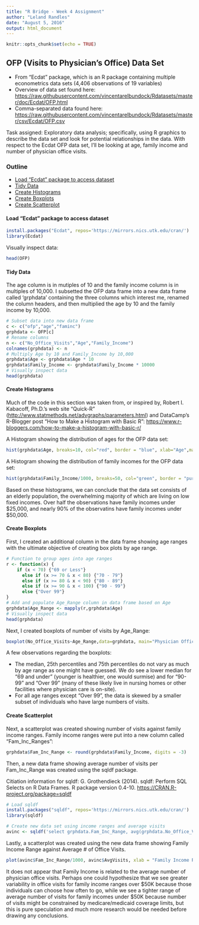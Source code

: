 ---
title: "R Bridge - Week 4 Assignment"
author: "Leland Randles"
date: "August 5, 2016"
output: html_document
---

```{r setup, include=FALSE}
knitr::opts_chunk$set(echo = TRUE)
```

## OFP (Visits to Physician's Office) Data Set

* From "Ecdat" package, which is an R package containing multiple econometrics data sets (4,406 observations of 19 variables)
* Overview of data set found here:  <https://raw.githubusercontent.com/vincentarelbundock/Rdatasets/master/doc/Ecdat/OFP.html>
* Comma-separated data found here:  <https://raw.githubusercontent.com/vincentarelbundock/Rdatasets/master/csv/Ecdat/OFP.csv>

Task assigned:  Exploratory data analysis; specifically, using R graphics to describe the data set and look for potential relationships in the data.  With respect to the Ecdat OFP data set, I'll be looking at age, family income and number of physician office visits. 

### Outline

* [Load "Ecdat" package to access dataset](#Step 1)
* [Tidy Data](#Step 2)
* [Create Histograms](#Step 3)
* [Create Boxplots](#Step 4)
* [Create Scatterplot](#Step 5)

#### Load "Ecdat" package to access dataset

```{r results='hide', message=FALSE, warning=FALSE}
install.packages("Ecdat", repos='https://mirrors.nics.utk.edu/cran/')
library(Ecdat)
```

Visually inspect data:
```{r}
head(OFP)
```


#### Tidy Data

The age column is in mutiples of 10 and the family income column is in multiples of 10,000.  I subsetted the OFP data frame into a new data frame called 'grphdata' containing the three columns which interest me, renamed the column headers, and then multiplied the age by 10 and the family income by 10,000.

```{r}
# Subset data into new data frame
c <- c("ofp","age","faminc")
grphdata <- OFP[c]
# Rename columns
n <- c("No_Office_Visits","Age","Family_Income")
colnames(grphdata) <- n
# Multiply Age by 10 and Family_Income by 10,000 
grphdata$Age <- grphdata$Age * 10
grphdata$Family_Income <- grphdata$Family_Income * 10000
# Visually inspect data
head(grphdata)
```


#### Create Histograms

Much of the code in this section was taken from, or inspired by, Robert I. Kabacoff, Ph.D.'s web site "Quick-R" (<http://www.statmethods.net/advgraphs/parameters.html>) and DataCamp's R-Blogger post "How to Make a Histogram with Basic R": <https://www.r-bloggers.com/how-to-make-a-histogram-with-basic-r/>

A Histogram showing the distribution of ages for the OFP data set:

```{r}
hist(grphdata$Age, breaks=10, col="red", border = "blue", xlab="Age",main="Age Distribution for OFP Data Set") 
```

A Histogram showing the distribution of family incomes for the OFP data set:

```{r}
hist(grphdata$Family_Income/1000, breaks=50, col="green", border = "purple", xlab="Family Income (in Thousands)",main="Family Income Distribution for OFP Data Set", xlim = c(1,175))
```

Based on these histograms, we can conclude that the data set consists of an elderly population, the overwhelming majority of which are living on low fixed incomes. Over half the observations have family incomes under $25,000, and nearly 90% of the observatins have family incomes under $50,000.


#### Create Boxplots

First, I created an additional column in the data frame showing age ranges with the ultimate objective of creating box plots by age range.

```{r}
# Function to group ages into age ranges
r <- function(x) {
    if (x < 70) {"69 or Less"} 
      else if (x >= 70 & x < 80) {"70 - 79"} 
      else if (x >= 80 & x < 90) {"80 - 89"} 
      else if (x >= 90 & x < 100) {"90 - 99"} 
      else {"Over 99"}
}
# Add and populate Age_Range column in data frame based on Age
grphdata$Age_Range <- mapply(r,grphdata$Age)
# Visually inspect data
head(grphdata)
```

Next, I created boxplots of number of visits by Age_Range:

```{r}
boxplot(No_Office_Visits~Age_Range,data=grphdata, main="Physician Office Visits by Age Range", xlab="Age", ylab="Office Visits", ylim = c(0,40))
```

A few observations regarding the boxplots:

* The median, 25th percentiles and 75th percentiles do not vary as much by age range as one might have guessed.  We do see a lower median for "69 and under" (younger is healthier, one would surmise) and for "90-99" and "Over 99" (many of these likely live in nursing homes or other facilities where physician care is on-site).
* For all age ranges except "Over 99", the data is skewed by a smaller subset of individuals who have large numbers of visits.  


#### Create Scatterplot

Next, a scatterplot was created showing number of visits against family income ranges.  Family income ranges were put into a new column called "Fam_Inc_Ranges":

```{r}
grphdata$Fam_Inc_Range <- round(grphdata$Family_Income, digits = -3)
```

Then, a new data frame showing average number of visits per Fam_Inc_Range was created using the sqldf package.

Citiation information for sqldf:
G. Grothendieck (2014). sqldf: Perform SQL Selects on R
Data Frames. R package version 0.4-10.
<https://CRAN.R-project.org/package=sqldf>

```{r results='hide', message=FALSE, warning=FALSE}
# Load sqldf
install.packages("sqldf", repos='https://mirrors.nics.utk.edu/cran/')
library(sqldf)
```

```{r}
# Create new data set using income ranges and average visits
avinc <- sqldf('select grphdata.Fam_Inc_Range, avg(grphdata.No_Office_Visits) as AvgVisits from grphdata group by grphdata.Fam_Inc_Range')
```

Lastly, a scatterplot was created using the new data frame showing Family Income Range against Average # of Office Visits.

```{r}
plot(avinc$Fam_Inc_Range/1000, avinc$AvgVisits, xlab = "Family Income Range (in Thousands)", ylab = "Ave. # of Office Visits", xlim = c(0,250), ylim = c(0,25))
```

It does not appear that Family Income is related to the average number of physician office visits.  Perhaps one could hypothesize that we see greater variability in office visits for family income ranges over $50K because those individuals can choose how often to go, while we see a tighter range of average number of visits for family incomes under $50K because number of visits might be constrained by medicare/medicaid coverage limits, but this is pure speculation and much more research would be needed before drawing any conclusions.